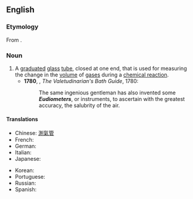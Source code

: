 ==English==
{{wikipedia}}

===Etymology===
From {{der|en|grc|εὔδιος||clear (weather)}} {{suffix|en||meter}}.

===Noun===
{{en-noun}}

# A [[graduated]] [[glass]] [[tube]], closed at one end, that is used for measuring the change in the [[volume]] of [[gas]]es during a [[chemical reaction]].
#*'''1780''', {{w|Philip Thicknesse}}, ''The Valetudinarian's Bath Guide'', 1780:
#*:The same ingenious gentleman has also invented some '''''Eudiometers''''', or instruments, to ascertain with the greatest accuracy, the salubrity of the air.

====Translations====
{{trans-top|tube for measuring volume of gases}}
* Chinese: [[測氣管]]
* French: {{t+|fr|eudiomètre}}
* German: {{t+|de|Eudiometer|n}}
* Italian: {{t|it|eudiometro}}
* Japanese: {{t|ja|ユーディオメーター}}
{{trans-mid}}
* Korean: {{t|ko|가스 성분 측정기}}
* Portuguese: {{t|pt|eudiômetro}}
* Russian: {{t+|ru|эвдиометр}}
* Spanish: {{t+|es|eudiómetro}}
{{trans-bottom}}